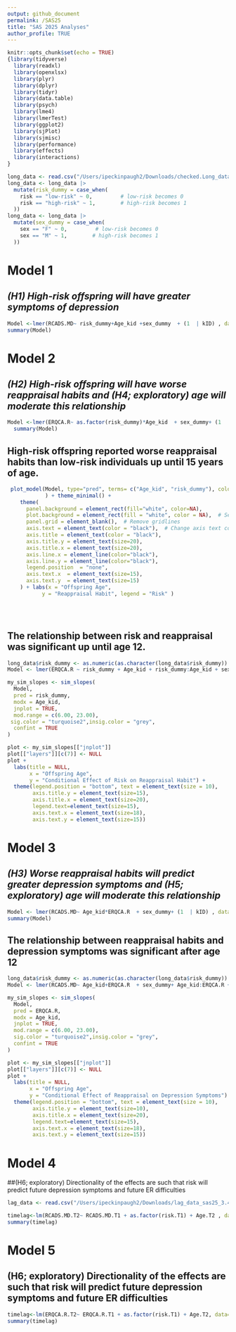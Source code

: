 ```yaml
---
output: github_document
permalink: /SAS25
title: "SAS 2025 Analyses"
author_profile: TRUE
---
```


```r
knitr::opts_chunk$set(echo = TRUE)
{library(tidyverse)
  library(readxl)
  library(openxlsx)
  library(plyr)
  library(dplyr)
  library(tidyr)
  library(data.table)
  library(psych)
  library(lme4)
  library(lmerTest)
  library(ggplot2)
  library(sjPlot)
  library(sjmisc)
  library(performance)
  library(effects)
  library(interactions)
}
```

```r
long_data <- read.csv("/Users/ipeckinpaugh2/Downloads/checked.Long_data_mddriskcvbproject02.10.25.csv")
long_data <- long_data |> 
  mutate(risk_dummy = case_when(
    risk == "low-risk" ~ 0,         # low-risk becomes 0
    risk == "high-risk" ~ 1,        # high-risk becomes 1
  )) 
long_data <- long_data |> 
  mutate(sex_dummy = case_when(
    sex == "F" ~ 0,         # low-risk becomes 0
    sex == "M" ~ 1,        # high-risk becomes 1
  )) 
```
# Model 1
## _(H1) High-risk offspring will have greater symptoms of depression_
```r
Model <-lmer(RCADS.MD~ risk_dummy+Age_kid +sex_dummy  + (1  | kID) , data=long_data)
summary(Model)
```

# Model 2
## _(H2) High-risk offspring will have worse reappraisal habits and (H4; exploratory) age will moderate this relationship_
```r
Model <-lmer(ERQCA.R~ as.factor(risk_dummy)*Age_kid  + sex_dummy+ (1  | kID) , data=long_data) 
  summary(Model)
```

## High-risk offspring reported worse reappraisal habits than low-risk individuals up until 15 years of age.
```r
 plot_model(Model, type="pred", terms= c("Age_kid", "risk_dummy"), colors = c("dodgerblue","coral2")
            ) + theme_minimal() +
    theme(
      panel.background = element_rect(fill="white", color=NA),
      plot.background = element_rect(fill = "white", color = NA),  # Set outer plot area background to black
      panel.grid = element_blank(),  # Remove gridlines
      axis.text = element_text(color = "black"),  # Change axis text color for visibility
      axis.title = element_text(color = "black"),
      axis.title.y = element_text(size=20),
      axis.title.x = element_text(size=20),
      axis.line.x = element_line(color="black"),
      axis.line.y = element_line(color="black"),
      legend.position  = "none",
      axis.text.x  = element_text(size=15),
      axis.text.y  = element_text(size=15)
    ) + labs(x = "Offspring Age",
           y = "Reappraisal Habit", legend = "Risk" ) 
  
```
<br>

## The relationship between risk and reappraisal was significant up until age 12.
```r
long_data$risk_dummy <- as.numeric(as.character(long_data$risk_dummy))
Model <- lmer(ERQCA.R ~ risk_dummy + Age_kid + risk_dummy:Age_kid + sex_dummy + (1 | kID), data = long_data)

my_sim_slopes <- sim_slopes(
  Model,
  pred = risk_dummy,
  modx = Age_kid,
  jnplot = TRUE,
  mod.range = c(6.00, 23.00),
 sig.color = "turquoise2",insig.color = "grey",
  confint = TRUE
)

plot <- my_sim_slopes[["jnplot"]]
plot[["layers"]][c(7)] <- NULL
plot +
  labs(title = NULL,
       x = "Offspring Age",
       y = "Conditional Effect of Risk on Reappraisal Habit") +
  theme(legend.position = "bottom", text = element_text(size = 10),
        axis.title.y = element_text(size=15),
        axis.title.x = element_text(size=20), 
        legend.text=element_text(size=15),
        axis.text.x = element_text(size=18),
        axis.text.y = element_text(size=15))
```


# Model 3
## _(H3) Worse reappraisal habits will predict greater depression symptoms and (H5; exploratory) age will moderate this relationship_
```r
Model <- lmer(RCADS.MD~ Age_kid*ERQCA.R  + sex_dummy+ (1  | kID) , data=long_data)
summary(Model)
```

## The relationship between reappraisal habits and depression symptoms was significant after age 12
```r
long_data$risk_dummy <- as.numeric(as.character(long_data$risk_dummy))
Model <- lmer(RCADS.MD~ Age_kid+ERQCA.R  + sex_dummy+ Age_kid:ERQCA.R + (1  | kID) , data=long_data)

my_sim_slopes <- sim_slopes(
  Model,
  pred = ERQCA.R,
  modx = Age_kid,
  jnplot = TRUE,
  mod.range = c(6.00, 23.00),
  sig.color = "turquoise2",insig.color = "grey",
  confint = TRUE
)

plot <- my_sim_slopes[["jnplot"]]
plot[["layers"]][c(7)] <- NULL
plot +
  labs(title = NULL,
       x = "Offspring Age",
       y = "Conditional Effect of Reappraisal on Depression Symptoms") +
  theme(legend.position = "bottom", text = element_text(size = 10),
        axis.title.y = element_text(size=10),
        axis.title.x = element_text(size=20), 
        legend.text=element_text(size=15),
        axis.text.x = element_text(size=18), 
        axis.text.y = element_text(size=15))

```


# Model 4 
##(H6; exploratory) Directionality of the effects are such that risk will predict future depression symptoms and future ER difficulties
```r
lag_data <- read.csv("/Users/ipeckinpaugh2/Downloads/lag_data_sas25_3.4.25.csv")
```

```r
timelag<-lm(RCADS.MD.T2~ RCADS.MD.T1 + as.factor(risk.T1) + Age.T2 , data=lag_data)
summary(timelag)
```

# Model 5
## (H6; exploratory) Directionality of the effects are such that risk will predict future depression symptoms and future ER difficulties
```r
timelag<-lm(ERQCA.R.T2~ ERQCA.R.T1 + as.factor(risk.T1) + Age.T2, data=lag_data)
summary(timelag)
```

